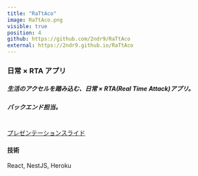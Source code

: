 ```yaml
---
title: "RaTtAco"
image: RaTtAco.png
visible: true
position: 4
github: https://github.com/2ndr9/RaTtAco
external: https://2ndr9.github.io/RaTtAco
---
```


### 日常 × RTA アプリ

##### 生活のアクセルを踏み込む、日常 × RTA(Real Time Attack)アプリ。

##### バックエンド担当。

<br />


<a href={RaTtACo_pdf} target="_blank" rel="noopener noreferrer">
  プレゼンテーションスライド
</a>

#### 技術

React, NestJS, Heroku
